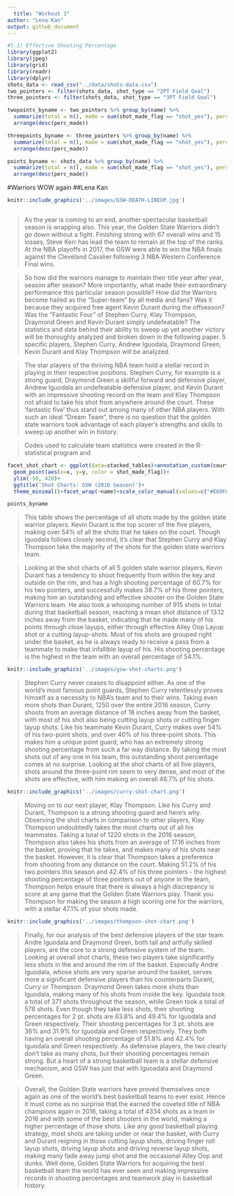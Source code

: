 ```yaml
---
  title: "Workout 1"
author: "Lena Kan"
output: github_document
---
```

  
```r

#5.1) Effective Shooting Percentage 
library(ggplot2)
library(jpeg)
library(grid)
library(readr)
library(dplyr)
shots_data <- read_csv("../data/shots-data.csv")
two_pointers <- filter(shots_data, shot_type == "2PT Field Goal")
three_pointers <- filter(shots_data, shot_type == "3PT Field Goal")

twopoints_byname <- two_pointers %>% group_by(name) %>% 
  summarize(total = n(), made = sum(shot_made_flag == "shot_yes"), perc_made = made/total*100)%>%
  arrange(desc(perc_made))

threepoints_byname <- three_pointers %>% group_by(name) %>% 
  summarize(total = n(), made = sum(shot_made_flag == "shot_yes"), perc_made = made/total*100)%>%
  arrange(desc(perc_made))

points_byname <- shots_data %>% group_by(name) %>% 
  summarize(total = n(), made = sum(shot_made_flag == "shot_yes"), perc_made = made/total*100)%>%
  arrange(desc(perc_made))

```

#Warriors WOW again
##Lena Kan
```r
knitr::include_graphics('../images/GSW-DEATH-LINEUP.jpg')



```


> As the year is coming to an end, another spectacular basketball season is wrapping also. This year, the Golden State Warriors didn't go down without a fight. Finishing strong with 67 overall wins and 15 losses, Steve Kerr has lead the team to remain at the top of the ranks. At the NBA playoffs in 2017, the GSW were able to win the NBA finals against the Cleveland Cavalier following 3 NBA Western Conference Final wins. 

> So how did the warriors manage to maintain their title year after year, season after season? More importantly, what made their extraordinary performance this particular season possible? How did the Warriors become hailed as the "Super-team" by all media and fans? Was it because they acquired free agent Kevin Durant during the offseason? Was the "Fantastic Four" of Stephen Curry, Klay Thompson, Draymond Green and Kevin Durant simply undefeatable? The statistics and data behind their ability to sweep up yet another victory will be thoroughly analyzed and broken down in the following paper.  5 specific players, Stephen Curry, Andrew Iguodala, Draymond Green, Kevin Durant and Klay Thompson will be analyzed. 

> The star players of the thriving NBA team hold a stellar record in playing in their respective positions. Stephen Curry, for example is a strong guard, Draymond Green a skillful forward and defensive player, Andrew Iguodala an undefeatable defensive player, and Kevin Durant with an impressive shooting record on the team and Klay Thompson not afraid to take his shot from anywhere around the court. These 'fantastic five' thus stand out among many of other NBA players. With such an ideal "Dream Team", there is no question that the golden state warriors took advantage of each player's strengths and skills to sweep up another win in history. 

> Codes used to calculate team statistics were created in the R-statistical program and 

```r
facet_shot_chart <- ggplot(data=stacked_tables)+annotation_custom(court_image, -250, 250, -50, 420)+
  geom_point(aes(x=x, y=y, color = shot_made_flag))+
  ylim(-50, 420)+
  ggtitle('Shot Charts: GSW (2016 Season)')+
  theme_minimal()+facet_wrap(~name)+scale_color_manual(values=c("#E69F00", "#56B4E9"))


```
```r
points_byname


```
> This table shows the percentage of all shots made by the golden state warrior players. Kevin Durant is the top scorer of the five players, making over 54% of all the shots that he takes on the court. Though Iguodala follows closely second, it's clear that Stephen Curry and Klay Thompson take the majority of the shots for the golden state warriors team.

> Looking at the shot charts of all 5 golden state warrior players, Kevin Durant has a tendency to shoot frequently from within the key and outside on the rim, and has a high shooting percentage of 60.7% for his two pointers, and successfully makes 38.7% of his three pointers, making him an outstanding and effective shooter on the Golden State Warriors team. He also took a whooping number of 915 shots in total during that basketball season, reaching a mean shot distance of 13.12 inches away from the basket, indicating that he made many of his points through close layups, either through effective Alley Oop Layup shot or a cutting layup-shots. Most of his shots are grouped right under the basket, as he is always ready to receive a pass from a teammate to make that infallible layup of his. His shooting percentage is the highest in the team with an overall percentage of 54.1%. 

```r
knitr::include_graphics('../images/gsw-shot-charts.png')
```
> Stephen Curry never ceases to disappoint either. As one of the world's most famous point guards, Stephen Curry relentlessly proves himself as a necessity to NBA's team and to their wins. Taking even more shots than Durant, 1250 over the entire 2016 season, Curry shoots from an average distance of 18 inches away from the basket, with most of his shot also being cutting layup shots or cutting finger layup shots. Like his teammate Kevin Durant, Curry makes over 54% of his two-point shots, and over 40% of his three-point shots. This makes him a unique point guard, who has an extremely strong shooting percentage from such a far way distance. By taking the most shots out of any one in his team, this outstanding shoot percentage comes at no surprise. Looking at the shot charts of all five players, shots around the three-point rim seem to very dense, and most of the shots are effective, with him making an overall 46.7% pf his shots. 


```r

knitr::include_graphics('../images/curry-shot-chart.png')
```

> Moving on to our next player, Klay Thompson. Like his Curry and Durant, Thompson is a strong shooting guard and here's why. Observing the shot charts in comparison to other players, Klay Thompson undoubtedly takes the most charts out of all his teammates. Taking a total of 1220 shots in the 2016 season, Thompson also takes his shots from an average of 17.16 inches from the basket, proving that he takes, and makes many of his shots near the basket. However, it is clear that Thompson takes a preference from shooting from any distance on the court. Making 51.2% of his two pointers this season and 42.4% of his three pointers - the highest shooting percentage of three pointers out of anyone in the team, Thompson helps ensure that there is always a high discrepancy is score at any game that the Golden State Warriors play. Thank you Thompson for making the season a high scoring one for the warriors, with a stellar 47.1% of your shots made.

```r

knitr::include_graphics('../images/thompson-shot-chart.png')
```

> Finally, for our analysis of the best defensive players of the star team. Andre Iguodala and Draymond Green, both tall and artfully skilled players, are the core to a strong defensive system of the team. Looking at overall shot charts, these two players take significantly less shots in the and around the rim of the basket. Especially Andre Iguodala, whose shots are very sparse around the basket, serves more a significant defensive players than his counterparts Durant, Curry or Thompson. Draymond Green takes more shots than Iguodala, making many of his shots from inside the key. Iguodala took a total of 371 shots throughout the season, while Green took a total of 578 shots. Even though they take less shots, their shooting percentages for 2 pt. shots are 63.8% and 49.4% for Iguodala and Green respectively. Their shooting percentages for 3 pt. shots are 36% and 31.9% for Iguodala and Green respectively. They both having an overall shooting percentage of 51.8% and 42.4% for Iguodala and Green respectively. As defensive players, the two clearly don't take as many shots, but their shooting percentages remain strong. But a heart of a strong basketball team is a stellar defensive mechanism, and GSW has just that with Iguoadala and Draymond Green.

> Overall, the Golden State warriors have proved themselves once again as one of the world's best basketball teams to ever exist. Hence it must come as no surprise that the earned the coveted title of NBA champions again in 2016, taking a total of 4334 shots as a team in 2016 and with some of the best shooters in the world, making a higher percentage of those shots. Like any good basketball playing strategy, most shots are taking under or near the basket, with Curry and Durant reigning in those cutting layup shots, driving finger roll layup shots, driving layup shots and driving reverse layup shots, making many fade away jump shot and the occasional Alley Oop and dunks. Well done, Golden State Warriors for acquiring the best basketball team the world has ever seen and making impressive records in shooting percentages and teamwork play in basketball history. 